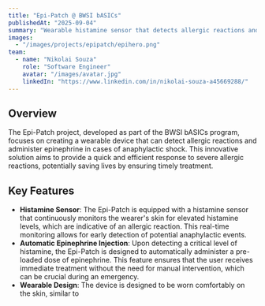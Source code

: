 ```yaml
---
title: "Epi-Patch @ BWSI bASICs"
publishedAt: "2025-09-04"
summary: "Wearable histamine sensor that detects allergic reactions and injects epinephrine for anaphylactic shock."
images:
  - "/images/projects/epipatch/epihero.png"
team:
  - name: "Nikolai Souza"
    role: "Software Engineer"
    avatar: "/images/avatar.jpg"
    linkedIn: "https://www.linkedin.com/in/nikolai-souza-a45669288/"
---
```


## Overview
The Epi-Patch project, developed as part of the BWSI bASICs program, focuses on creating a wearable device that can detect allergic reactions and administer epinephrine in cases of anaphylactic shock. This innovative solution aims to provide a quick and efficient response to severe allergic reactions, potentially saving lives by ensuring timely treatment.

## Key Features
- **Histamine Sensor**: The Epi-Patch is equipped with a histamine sensor that continuously monitors the wearer's skin for elevated histamine levels, which are indicative of an allergic reaction. This real-time monitoring allows for early detection of potential anaphylactic events.
- **Automatic Epinephrine Injection**: Upon detecting a critical level of histamine, the Epi-Patch is designed to automatically administer a pre-loaded dose of epinephrine. This feature ensures that the user receives immediate treatment without the need for manual intervention, which can be crucial during an emergency.
- **Wearable Design**: The device is designed to be worn comfortably on the skin, similar to 